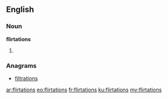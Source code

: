 ==English==

===Noun===
'''flirtations'''

# {{plural of|[[flirtation]]}}

===Anagrams===
* [[filtrations#English|filtrations]]

[[ar:flirtations]]
[[eo:flirtations]]
[[fr:flirtations]]
[[ku:flirtations]]
[[my:flirtations]]